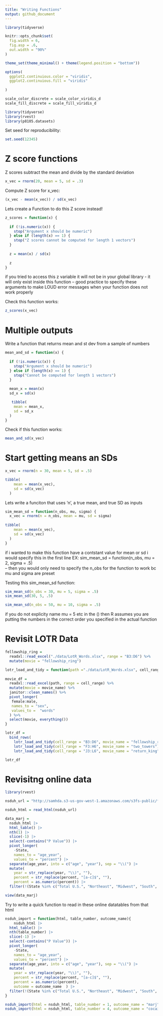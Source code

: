 ```yaml
---
title: "Writing Functions"
output: github_document
---
```


```r

library(tidyverse)

knitr::opts_chunk$set(
  fig.width = 6,
  fig.asp = .6,
  out.width = "90%"
)

theme_set(theme_minimal() + theme(legend.position = "bottom"))

options(
  ggplot2.continuious.color = "viridis",
  ggplot2.continuious.fill = "viridis"
  
)

scale_color_discrete = scale_color_viridis_d
scale_fill_discrete = scale_fill_viridis_d
```


```r
library(tidyverse)
library(rvest)
library(p8105.datasets)

```

Set seed for reproducibility: 
```r
set.seed(12345)
```

# Z score functions

Z scores subtract the mean and divide by the standard deviation

```r
x_vec = rnorm(20, mean = 5, sd = .3)
```

Compute Z score for x_vec: 

```r
(x_vec - mean(x_vec)) / sd(x_vec)
```

Lets create a Function to do this Z score instead!

```r
z_scores = function(x) {
  
  if (!is.numeric(x)) {
    stop("Argument x should be numeric")
  } else if (length(x) == 1) {
    stop("Z scores cannot be computed for length 1 vectors")
  }
  
  z = mean(x) / sd(x)
  
  z
}
```
if you tried to access this z variable it will not be in your global library - it will only exist inside this function 
-- good practice to specify these arguments to make LOUD error messages when your function does not work properly 


Check this function works: 
```r
z_scores(x_vec)
```


# Multiple outputs

Write a function that returns mean and st dev from a sample of numbers

```r
mean_and_sd = function(x) {
  
  if (!is.numeric(x)) {
    stop("Argument x should be numeric")
  } else if (length(x) == 1) {
    stop("Cannot be computed for length 1 vectors")
  }
  
  mean_x = mean(x)
  sd_x = sd(x)

   tibble(
    mean = mean_x, 
    sd = sd_x
  )
}
```

Check if this function works:

```r
mean_and_sd(x_vec)
```


# Start getting means an SDs

```r
x_vec = rnorm(n = 30, mean = 5, sd = .5)

tibble(
    mean = mean(x_vec), 
    sd = sd(x_vec)
  )
```

Lets write a funciton that uses 'n', a true mean, and true SD as inputs

```r
sim_mean_sd = function(n_obs, mu, sigma) {
  x_vec = rnorm(n = n_obs, mean = mu, sd = sigma)
  
tibble(
    mean = mean(x_vec), 
    sd = sd(x_vec)
  )
}
```
if i wanted to make this function have a contstant value for mean or sd i would specify this in the first line EX: sim_mean_sd = function(n_obs, mu = 2, sigma = .5)  
-- then you would only need to specify the n_obs for the function to work bc mu and sigma are preset 


Testing this sim_mean_sd function: 
```r
sim_mean_sd(n_obs = 30, mu = 5, sigma = .5)
sim_mean_sd(30, 5, .5)

sim_mean_sd(n_obs = 50, mu = 10, sigma = .5)
```
if you do not explicity name mu = 5 etc in the () then R assumes you are putting the numbers in the correct order you specified in the actual function 


# Revisit LOTR Data

```r
fellowship_ring = 
  readxl::read_excel("./data/LotR_Words.xlsx", range = "B3:D6") %>% 
  mutate(movie = "fellowship_ring")

lotr_load_and_tidy = function(path ="./data/LotR_Words.xlsx", cell_range, movie_name) {
  
movie_df = 
  readxl::read_excel(path, range = cell_range) %>% 
  mutate(movie = movie_name) %>% 
  janitor::clean_names() %>% 
  pivot_longer(
   female:male,
   names_to = "sex",
   values_to =  "words"
  ) %>% 
  select(movie, everything())
}

lotr_df = 
  bind_rows(
    lotr_load_and_tidy(cell_range = "B3:D6", movie_name = "fellowship_ring"),
    lotr_load_and_tidy(cell_range = "F3:H6", movie_name = "two_towers"),
    lotr_load_and_tidy(cell_range = "J3:L6", movie_name = "return_king"))

lotr_df
```


# Revisitng online data 
```r
library(rvest)

nsduh_url = "http://samhda.s3-us-gov-west-1.amazonaws.com/s3fs-public/field-uploads/2k15StateFiles/NSDUHsaeShortTermCHG2015.htm"

nsduh_html = read_html(nsduh_url)

data_marj = 
  nsduh_html |> 
  html_table() |> 
  nth(1) |>
  slice(-1) |> 
  select(-contains("P Value")) |>
  pivot_longer(
    -State,
    names_to = "age_year", 
    values_to = "percent") |>
  separate(age_year, into = c("age", "year"), sep = "\\(") |>
  mutate(
    year = str_replace(year, "\\)", ""),
    percent = str_replace(percent, "[a-c]$", ""),
    percent = as.numeric(percent)) |>
  filter(!(State %in% c("Total U.S.", "Northeast", "Midwest", "South", "West")))

view(data_marj)
```

Try to write a quick function to read in these online datatables from that html

```r
nsduh_import = function(html, table_number, outcome_name){
    nsduh_html |> 
  html_table() |> 
  nth(table_number) |>
  slice(-1) |> 
  select(-contains("P Value")) |>
  pivot_longer(
    -State,
    names_to = "age_year", 
    values_to = "percent") |>
  separate(age_year, into = c("age", "year"), sep = "\\(") |>
  mutate(
    year = str_replace(year, "\\)", ""),
    percent = str_replace(percent, "[a-c]$", ""),
    percent = as.numeric(percent),
    outcome = outcome_name  ) |>
  filter(!(State %in% c("Total U.S.", "Northeast", "Midwest", "South", "West")))
}

nsduh_import(html = nsduh_html, table_number = 1, outcome_name = "marj")
nsduh_import(html = nsduh_html, table_number = 4, outcome_name = "cocaine")


```

